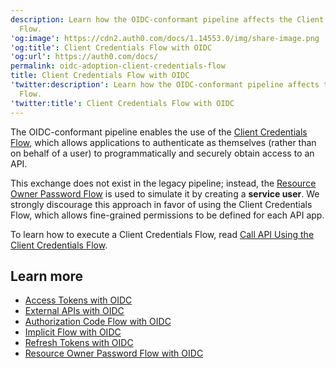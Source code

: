 ```yaml
---
description: Learn how the OIDC-conformant pipeline affects the Client Credentials
  Flow.
'og:image': https://cdn2.auth0.com/docs/1.14553.0/img/share-image.png
'og:title': Client Credentials Flow with OIDC
'og:url': https://auth0.com/docs/
permalink: oidc-adoption-client-credentials-flow
title: Client Credentials Flow with OIDC
'twitter:description': Learn how the OIDC-conformant pipeline affects the Client Credentials
  Flow.
'twitter:title': Client Credentials Flow with OIDC
---
```

The OIDC-conformant pipeline enables the use of the [Client Credentials Flow](/docs/get-started/authentication-and-authorization-flow/client-credentials-flow), which allows applications to authenticate as themselves (rather than on behalf of a user) to programmatically and securely obtain access to an API.

This exchange does not exist in the legacy pipeline; instead, the [Resource Owner Password Flow](/docs/get-started/authentication-and-authorization-flow/resource-owner-password-flow) is used to simulate it by creating a **service user**. We strongly discourage this approach in favor of using the Client Credentials Flow, which allows fine-grained permissions to be defined for each API app.

To learn how to execute a Client Credentials Flow, read [Call API Using the Client Credentials Flow](/docs/get-started/authentication-and-authorization-flow/client-credentials-flow/call-your-api-using-the-client-credentials-flow).

## Learn more

* [Access Tokens with OIDC](/docs/authenticate/login/oidc-conformant-authentication/oidc-adoption-access-tokens)
* [External APIs with OIDC](/docs/authenticate/login/oidc-conformant-authentication/oidc-adoption-apis)
* [Authorization Code Flow with OIDC](/docs/authenticate/login/oidc-conformant-authentication/oidc-adoption-auth-code-flow)
* [Implicit Flow with OIDC](/docs/authenticate/login/oidc-conformant-authentication/oidc-adoption-implicit-flow)
* [Refresh Tokens with OIDC](/docs/authenticate/login/oidc-conformant-authentication/oidc-adoption-refresh-tokens)
* [Resource Owner Password Flow with OIDC](/docs/authenticate/login/oidc-conformant-authentication/oidc-adoption-rop-flow)